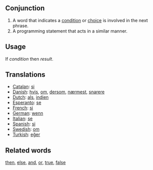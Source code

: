 ==Conjunction==

#A word that indicates a [[condition]] or [[choice]] is involved in the next phrase.
#A programming statement that acts in a similar manner.

==Usage==
If ''condition'' then ''result''.

==Translations==
*[[Catalan]]: [[si]]
*[[Danish]]: [[hvis]], [[om]], [[dersom]], [[nærmest]], [[snarere]]
*[[Dutch]]: [[als]], [[indien]]
*[[Esperanto]]: [[se]]
*[[French]]: [[si]]
*[[German]]: [[wenn]]
*[[Italian]]: [[se]]
*[[Spanish]]: [[si]]
*[[Swedish]]: [[om]]
*[[Turkish]]: [[eğer]]

==Related words==
[[then]], [[else]], [[and]], [[or]], [[true]], [[false]]